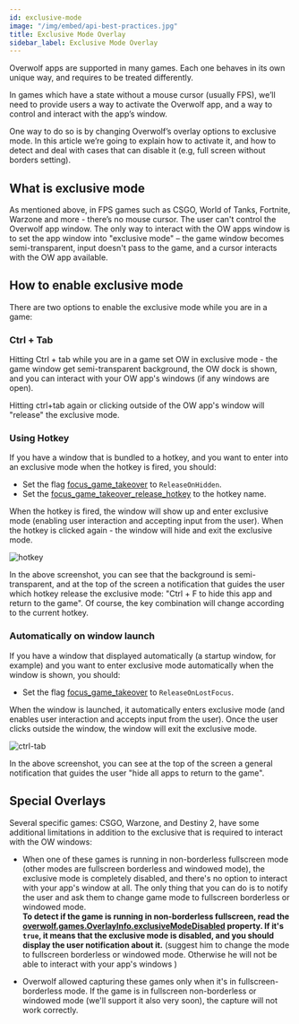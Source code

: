 ```yaml
---
id: exclusive-mode
image: "/img/embed/api-best-practices.jpg"
title: Exclusive Mode Overlay
sidebar_label: Exclusive Mode Overlay
---
```


Overwolf apps are supported in many games. Each one behaves in its own unique way, and requires to be treated differently.

In games which have a state without a mouse cursor (usually FPS), we’ll need to provide users a way to activate the Overwolf app, and a way to control and interact with the app’s window.

One way to do so is by changing Overwolf’s overlay options to exclusive mode. In this article we’re going to explain how to activate it, and how to detect and deal with cases that can disable it (e.g, full screen without borders setting).

## What is exclusive mode

As mentioned above, in FPS games such as CSGO, World of Tanks, Fortnite, Warzone and more - there’s no mouse cursor. The user can't control the Overwolf app window. The only way to interact with the OW apps window is to set the app window into "exclusive mode" – the game window becomes semi-transparent, input doesn't pass to the game, and a cursor interacts with the OW app available.

## How to enable exclusive mode

There are two options to enable the exclusive mode while you are in a game:

### Ctrl + Tab

Hitting Ctrl + tab while you are in a game set OW in exclusive mode - the game window get semi-transparent background, the OW dock is shown, and you can interact with your OW app's windows (if any windows are open).  

Hitting ctrl+tab again or clicking outside of the OW app's window will "release" the exclusive mode.

### Using Hotkey

If you have a window that is bundled to a hotkey, and you want to enter into an exclusive mode when the hotkey is fired, you should:

* Set the flag [focus_game_takeover](/api/manifest#focus_game_takeover) to `ReleaseOnHidden`.
* Set the [focus_game_takeover_release_hotkey](/api/manifest#focus_game_takeover_release_hotkey) to the hotkey name. 

When the hotkey is fired, the window will show up and enter exclusive mode (enabling user interaction and accepting input from the user). When the hotkey is clicked again - the window will hide and exit the exclusive mode.

![hotkey](/assets/exclusive-mode/hotkey.png)

In the above screenshot, you can see that the background is semi-transparent, and at the top of the screen a notification that guides the user which hotkey release the exclusive mode: "Ctrl + F to hide this app and return to the game". Of course, the key combination will change according to the current hotkey.

### Automatically on window launch

If you have a window that displayed automatically (a startup window, for example) and you want to enter exclusive mode automatically when the window is shown, you should:

* Set the flag [focus_game_takeover](/api/manifest#focus_game_takeover) to `ReleaseOnLostFocus`.

When the window is launched, it automatically enters exclusive mode (and enables user interaction and accepts input from the user).
Once the user clicks outside the window, the window will exit the exclusive mode.

![ctrl-tab](/assets/exclusive-mode/ctrl-tab.png)

In the above screenshot, you can see at the top of the screen a general notification that guides the user "hide all apps to return to the game".

## Special Overlays

Several specific games: CSGO, Warzone, and Destiny 2, have some additional limitations in addition to the exclusive that is required to interact with the OW windows: 

* When one of these games is running in non-borderless fullscreen mode (other modes are fullscreen borderless and windowed mode), the exclusive mode is completely disabled, and there's no option to interact with your app's window at all.  The only thing that you can do is to notify the user and ask them to change game mode to fullscreen borderless or windowed mode.  
  **To detect if the game is running in non-borderless fullscreen, read the [overwolf.games.OverlayInfo.exclusiveModeDisabled](/api/games#overlayinfo-object) property. If it's `true`, it means that the exclusive mode is disabled, and you should display the user notification about it.** (suggest him to change the mode to fullscreen borderless or windowed mode. Otherwise he will not be able to interact with your app's windows )

* Overwolf allowed capturing these games only when it's in fullscreen-borderless mode. If the game is in fullscreen non-borderless or windowed mode (we'll support it also very soon), the capture will not work correctly.
